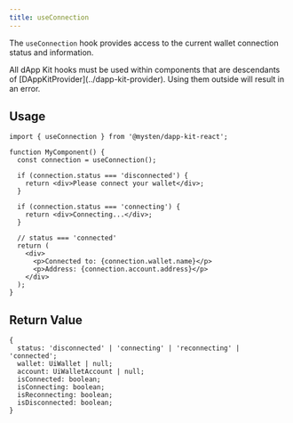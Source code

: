 ```yaml
---
title: useConnection
---
```


The `useConnection` hook provides access to the current wallet connection status and information.

<Callout type="warn">
    All dApp Kit hooks must be used within components that are descendants of [DAppKitProvider](../dapp-kit-provider). Using them outside will result in an error.
</Callout>

## Usage

```tsx
import { useConnection } from '@mysten/dapp-kit-react';

function MyComponent() {
  const connection = useConnection();
  
  if (connection.status === 'disconnected') {
    return <div>Please connect your wallet</div>;
  }
  
  if (connection.status === 'connecting') {
    return <div>Connecting...</div>;
  }
  
  // status === 'connected'
  return (
    <div>
      <p>Connected to: {connection.wallet.name}</p>
      <p>Address: {connection.account.address}</p>
    </div>
  );
}
```

## Return Value

```tsx
{
  status: 'disconnected' | 'connecting' | 'reconnecting' | 'connected';
  wallet: UiWallet | null;
  account: UiWalletAccount | null;
  isConnected: boolean;
  isConnecting: boolean;
  isReconnecting: boolean;
  isDisconnected: boolean;
}
```